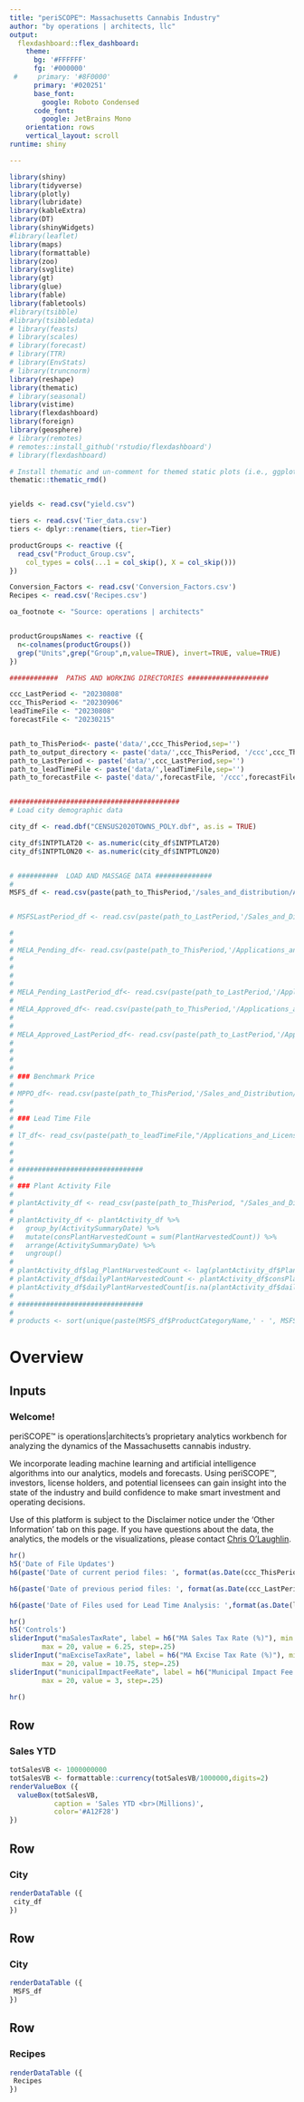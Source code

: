 ```yaml
---
title: "periSCOPE™: Massachusetts Cannabis Industry"
author: "by operations | architects, llc"
output:
  flexdashboard::flex_dashboard:
    theme:
      bg: '#FFFFFF'
      fg: '#000000'
 #     primary: '#8F0000'
      primary: '#020251'
      base_font:
        google: Roboto Condensed
      code_font:
        google: JetBrains Mono
    orientation: rows
    vertical_layout: scroll
runtime: shiny

---
```


```r

library(shiny)
library(tidyverse)
library(plotly)
library(lubridate)
library(kableExtra)
library(DT)
library(shinyWidgets)
#library(leaflet)
library(maps)
library(formattable)
library(zoo)
library(svglite)
library(gt)
library(glue)
library(fable)
library(fabletools)
#library(tsibble)
#library(tsibbledata)
# library(feasts)
# library(scales)
# library(forecast)
# library(TTR)
# library(EnvStats)
# library(truncnorm)
library(reshape)
library(thematic)
# library(seasonal)
library(vistime)
library(flexdashboard)
library(foreign)
library(geosphere)
# library(remotes)
# remotes::install_github('rstudio/flexdashboard')
# library(flexdashboard)

# Install thematic and un-comment for themed static plots (i.e., ggplot2)
thematic::thematic_rmd()


yields <- read.csv("yield.csv")

tiers <- read.csv('Tier_data.csv')
tiers <- dplyr::rename(tiers, tier=Tier)

productGroups <- reactive ({
  read_csv("Product_Group.csv",
    col_types = cols(...1 = col_skip(), X = col_skip()))
})

Conversion_Factors <- read.csv('Conversion_Factors.csv')
Recipes <- read.csv('Recipes.csv')

oa_footnote <- "Source: operations | architects"


productGroupsNames <- reactive ({
  n<-colnames(productGroups())
  grep("Units",grep("Group",n,value=TRUE), invert=TRUE, value=TRUE)
})

############  PATHS AND WORKING DIRECTORIES ####################

ccc_LastPeriod <- "20230808"
ccc_ThisPeriod <- "20230906"
leadTimeFile <- "20230808"
forecastFile <- "20230215"


path_to_ThisPeriod<- paste('data/',ccc_ThisPeriod,sep='')
path_to_output_directory <- paste('data/',ccc_ThisPeriod, '/ccc',ccc_ThisPeriod,'output',sep="")
path_to_LastPeriod <- paste('data/',ccc_LastPeriod,sep='')
path_to_leadTimeFile <- paste('data/',leadTimeFile,sep='')
path_to_forecastFile <- paste('data/',forecastFile, '/ccc',forecastFile,'output',sep="")


##########################################
# Load city demographic data

city_df <- read.dbf("CENSUS2020TOWNS_POLY.dbf", as.is = TRUE)

city_df$INTPTLAT20 <- as.numeric(city_df$INTPTLAT20)
city_df$INTPTLON20 <- as.numeric(city_df$INTPTLON20)


# ##########  LOAD AND MASSAGE DATA ##############
# 
MSFS_df <- read.csv(paste(path_to_ThisPeriod,'/sales_and_distribution/AU_Marijuana_Establishment_Facility_Statistics.csv',sep=''), header=TRUE, sep=",")


# MSFSLastPeriod_df <- read.csv(paste(path_to_LastPeriod,'/Sales_and_Distribution/AU_Marijuana_Establishment_Facility_Statistics.csv',sep=''), header=TRUE, sep=",")

# 
# 
# MELA_Pending_df<- read.csv(paste(path_to_ThisPeriod,'/Applications_and_Licensure/AU_Marijuana_Establishment_License_and_Applications-Approved_Pending_Re-Opened.csv',sep=''), header=TRUE, sep=",")
# 
# 
# 
# 
# MELA_Pending_LastPeriod_df<- read.csv(paste(path_to_LastPeriod,'/Applications_and_Licensure/AU_Marijuana_Establishment_License_and_Applications-Approved_Pending_Re-Opened.csv',sep=''), header=TRUE, sep=",")
# 
# MELA_Approved_df<- read.csv(paste(path_to_ThisPeriod,'/Applications_and_Licensure/AU_Marijuana_Establishment_License_and_Applications-Approved.csv',sep=''), header=TRUE, sep=",")
# 
# 
# MELA_Approved_LastPeriod_df<- read.csv(paste(path_to_LastPeriod,'/Applications_and_Licensure/AU_Marijuana_Establishment_License_and_Applications-Approved.csv',sep=''),header=TRUE, sep=",")
# 
# 
# 
# 
# ### Benchmark Price
# 
# MPPO_df<- read.csv(paste(path_to_ThisPeriod,'/Sales_and_Distribution/AU_Average_Monthly_Price_per_Ounce_for_Adult-Use_Cannabis.csv',sep=''), header=TRUE, sep=",")
# 
# 
# ### Lead Time File
# 
# lT_df<- read_csv(paste(path_to_leadTimeFile,"/Applications_and_Licensure/AU_Marijuana_Establishment_License_and_Applications-Approved_Pending_Re-Opened.csv",sep=""))
# 
# 
#  
# ###############################
# 
# ### Plant Activity File
# 
# plantActivity_df <- read_csv(paste(path_to_ThisPeriod, "/Sales_and_Distribution/AU_Marijuana_Establishment_Adult-use_Plant_Activity_and_Volume.csv", sep=""), col_types = cols(ActivitySummaryDate = col_date(format = "%m/%d/%Y")))
# 
# plantActivity_df <- plantActivity_df %>% 
#   group_by(ActivitySummaryDate) %>%
#   mutate(consPlantHarvestedCount = sum(PlantHarvestedCount)) %>%
#   arrange(ActivitySummaryDate) %>%
#   ungroup()
# 
# plantActivity_df$lag_PlantHarvestedCount <- lag(plantActivity_df$PlantHarvestedCount, 1)
# plantActivity_df$dailyPlantHarvestedCount <- plantActivity_df$consPlantHarvestedCount - plantActivity_df$lag_PlantHarvestedCount
# plantActivity_df$dailyPlantHarvestedCount[is.na(plantActivity_df$dailyPlantHarvestedCount)] <- 0
# 
# ###############################
# 
# products <- sort(unique(paste(MSFS_df$ProductCategoryName,' - ', MSFS_df$UnitOfMeasureName,sep="")))


```


Overview {data-orientation=rows}
=========================================
Inputs {.sidebar data-width=300}
-----------------------------------------
<h3>Welcome!</h3>

periSCOPE™ is operations|architects's proprietary analytics workbench for  analyzing the dynamics of the Massachusetts cannabis industry.  

We incorporate leading machine learning and artificial intelligence algorithms into our analytics, models and forecasts. Using periSCOPE™, investors, license holders, and potential licensees can gain insight into the state of the industry and build confidence to make smart investment and operating decisions. 

Use of this platform is subject to the Disclaimer notice under the 'Other Information' tab on this page.  If you have questions about the data, the analytics, the models or the visualizations, please contact <a href='mailto:chris.olaughlin@operationsarchitects.com'>Chris O'Laughlin</a>.
```r
hr()
h5('Date of File Updates')
h6(paste('Date of current period files: ', format(as.Date(ccc_ThisPeriod,"%Y%m%d"),format="%b %d, %Y")))

h6(paste('Date of previous period files: ', format(as.Date(ccc_LastPeriod,"%Y%m%d"),format="%b %d, %Y")))

h6(paste('Date of Files used for Lead Time Analysis: ',format(as.Date(leadTimeFile,"%Y%m%d"),format="%b %d, %Y")))

hr()
h5('Controls')
sliderInput("maSalesTaxRate", label = h6("MA Sales Tax Rate (%)"), min = 0, 
        max = 20, value = 6.25, step=.25)
sliderInput("maExciseTaxRate", label = h6("MA Excise Tax Rate (%)"), min = 0, 
        max = 20, value = 10.75, step=.25)
sliderInput("municipalImpactFeeRate", label = h6("Municipal Impact Fee Rate (%)"), min = 0, 
        max = 20, value = 3, step=.25)

hr()

```

Row {data-height=125}
-----------------------------------------
### Sales YTD
```r
totSalesVB <- 1000000000
totSalesVB <- formattable::currency(totSalesVB/1000000,digits=2)
renderValueBox ({
  valueBox(totSalesVB,
           caption = 'Sales YTD <br>(Millions)',
           color='#A12F28')
})
```

Row
-----------------------------------------
### City 
```r
renderDataTable ({
 city_df
})
```

Row
-----------------------------------------
### City 
```r
renderDataTable ({
 MSFS_df
})
```

Row 
-----------------------------------------
### Recipes 
```r
renderDataTable ({
 Recipes
})
```
